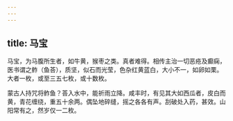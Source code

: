 ```yaml
---
---
---
```

title: 马宝
---



马宝，为马腹所生者，如牛黄，猴枣之类。真者难得。相传主治一切恶疮及癫痫，医书谓之鲊（鱼荅），质坚，似石而光莹，色杂红黄蓝白，大小不一，如卵如栗。大者一枚，或至三五七枚，或十数枚。

蒙古人持咒将鲊鱼？荅入水中，能祈雨立降。咸丰时，有见其大如西瓜者，皮白而黄，青花缠绕，重五十余两。偶坠地碎缝，摇之各各有声。刮破处入药，甚效。山阳常有之，然岁仅一二枚。